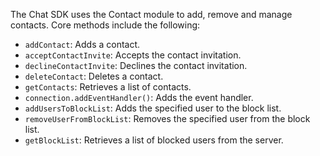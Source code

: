 <PlatformWrapper platform="web">

The Chat SDK uses the Contact module to add, remove and manage contacts. Core methods include the following:

- `addContact`: Adds a contact.
- `acceptContactInvite`: Accepts the contact invitation.
- `declineContactInvite`: Declines the contact invitation.
- `deleteContact`: Deletes a contact.
- `getContacts`: Retrieves a list of contacts.
- `connection.addEventHandler()`: Adds the event handler.
- `addUsersToBlockList`: Adds the specified user to the block list.
- `removeUserFromBlockList`: Removes the specified user from the block list.
- `getBlockList`: Retrieves a list of blocked users from the server.

</PlatformWrapper>